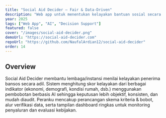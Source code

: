 ```yaml
---
title: "Social Aid Decider — Fair & Data-Driven"
description: "Web app untuk menentukan kelayakan bantuan sosial secara objektif dengan pembobotan AI, transparan, dan akuntabel."
year: 2025
tags: ["Web App", "AI", "Decision Support"]
featured: false
cover: "/images/social-aid-decider.png"
demoUrl: "https://social-aid-decider.com"
repoUrl: "https://github.com/NaufalArdian12/social-aid-decider"
order: 14
---
```


## Overview
Social Aid Decider membantu lembaga/instansi menilai kelayakan penerima bansos secara adil. Sistem menghitung skor kelayakan dari berbagai indikator (ekonomi, demografi, kondisi rumah, dsb.) menggunakan pembobotan berbasis AI sehingga keputusan lebih objektif, konsisten, dan mudah diaudit. Peranku mencakup perancangan skema kriteria & bobot, alur verifikasi data, serta tampilan dashboard ringkas untuk monitoring penyaluran dan evaluasi kebijakan.
